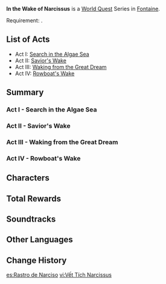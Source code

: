{{Meta
|missing_summary = yes
}}
{{Chapter Infobox
|image    = Fontaine Chapter.png
|type     = World
|major    = yes
|region   = Fontaine
}}
'''In the Wake of Narcissus''' is a [[World Quest]] Series in [[Fontaine]].

Requirement: {{Quest|Initial Facts|display=fullSentence|requirements=1}}.

==List of Acts==
* Act I: [[Search in the Algae Sea]]
* Act II: [[Savior's Wake]]
* Act III: [[Waking from the Great Dream]]
* Act IV: [[Rowboat's Wake]]

==Summary==
===Act I - Search in the Algae Sea===
{{Transclude|Search in the Algae Sea|Summary|main=1|top=1}}

===Act II - Savior's Wake===
{{Transclude|Savior's Wake|Summary|main=1|top=1}}

===Act III - Waking from the Great Dream===
{{Transclude|Waking from the Great Dream|Summary|main=1|top=1}}

===Act IV - Rowboat's Wake===
{{Transclude|Rowboat's Wake|Summary|main=1|top=1}}

==Characters==
{{Character Appearances|In the Wake of Narcissus Chapter|type=Chapter}}

==Total Rewards==
{{Quest Rewards List|In the Wake of Narcissus}}

==Soundtracks==
{{Soundtracks by Category Table|type=quest}}

==Other Languages==
{{Other Languages
|en       = In the Wake of Narcissus
|zhs      = 水仙的追迹
|zhs_rm   = 
|zht      = 水仙的追跡
|zht_rm   = 
|zh_tl    = 
|ja       = 水仙の痕跡を追って
|ja_rm    = Suisen no Konseki wo Otte
|ja_tl    = 
|ko       = 수선화의 흔적
|ko_rm    = 
|ko_tl    = Trail of Narcissus
|es       = Rastro de Narciso
|es_tl    = Trail of Narcissus
|fr       = Sur la trace de Narzissenkreuz
|fr_tl    = On the Trail of Narzissenkreuz
|ru       = По следам Нарцисса
|ru_tl    = In the Wake of Narcissus
|th       = เส้นทางของ Narcissus
|th_rm    = 
|th_tl    = 
|vi       = Vết Tích Narcissus
|vi_tl    = 
|de       = Spuren des Narzissenkreuzes
|de_tl    = Traces of Narzissenkreuz
|id       = Jejak Narcissus
|id_tl    = The Trail of Narcissus
|pt       = Rastros de Narcissus
|pt_tl    = 
|tr       = Narcissus'un Peşinde
|tr_tl    = On the Trail of Narzissenkreuz
|it       = Tracce di Narcissus
|it_tl    = Trails of Narcissus
}}

==Change History==
{{Change History|4.2}}

[[es:Rastro de Narciso]]
[[vi:Vết Tích Narcissus]]
